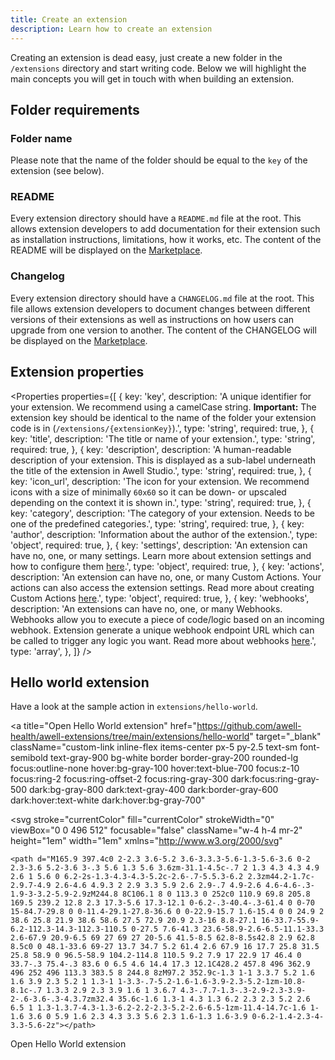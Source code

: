 ```yaml
---
title: Create an extension
description: Learn how to create an extension
---
```


Creating an extension is dead easy, just create a new folder in the `/extensions` directory and start writing code. Below we will highlight the main concepts you will get in touch with when building an extension.

## Folder requirements

### Folder name

Please note that the name of the folder should be equal to the `key` of the extension (see below).

### README

Every extension directory should have a `README.md` file at the root. This allows extension developers to add documentation for their extension such as installation instructions, limitations, how it works, etc. The content of the README will be displayed on the [Marketplace](/awell-extensions/marketplace).

### Changelog

Every extension directory should have a `CHANGELOG.md` file at the root. This file allows extension developers to document changes between different versions of their extensions as well as instructions on how users can upgrade from one version to another. The content of the CHANGELOG will be displayed on the [Marketplace](/awell-extensions/marketplace).

## Extension properties

<Properties
  properties={[
    {
      key: 'key',
      description:
        'A unique identifier for your extension. We recommend using a camelCase string. <strong>Important:</strong> The extension key should be identical to the name of the folder your extension code is in (`/extensions/{extensionKey}`).',
      type: 'string',
      required: true,
    },
    {
      key: 'title',
      description: 'The title or name of your extension.',
      type: 'string',
      required: true,
    },
    {
      key: 'description',
      description:
        'A human-readable description of your extension. This is displayed as a sub-label underneath the title of the extension in Awell Studio.',
      type: 'string',
      required: true,
    },
    {
      key: 'icon_url',
      description:
        'The icon for your extension. We recommend icons with a size of minimally `60x60` so it can be down- or upscaled depending on the context it is shown in.',
      type: 'string',
      required: true,
    },
    {
      key: 'category',
      description:
        'The category of your extension. Needs to be one of the predefined categories.',
      type: 'string',
      required: true,
    },
    {
      key: 'author',
      description: 'Information about the author of the extension.',
      type: 'object',
      required: true,
    },
    {
      key: 'settings',
      description:
        'An extension can have no, one, or many settings. Learn more about extension settings and how to configure them <a href="/awell-extensions/docs/getting-started/extension-settings">here</a>.',
      type: 'object',
      required: true,
    },
    {
      key: 'actions',
      description:
        'An extension can have no, one, or many Custom Actions. Your actions can also access the extension settings. Read more about creating Custom Actions <a href="/awell-extensions/docs/custom-actions/what-are-custom-actions">here</a>.',
      type: 'object',
      required: true,
    },
    {
      key: 'webhooks',
      description:
        'An extensions can have no, one, or many Webhooks. Webhooks allow you to execute a piece of code/logic based on an incoming webhook. Extension generate a unique webhook endpoint URL which can be called to trigger any logic you want. Read more about webhooks <a href="/awell-extensions/docs/webhooks/what-are-webhooks">here</a>.',
      type: 'array',
    },
  ]}
/>

## Hello world extension

Have a look at the sample action in `extensions/hello-world`.

<a
  title="Open Hello World extension"
  href="https://github.com/awell-health/awell-extensions/tree/main/extensions/hello-world"
  target="_blank"
  className="custom-link inline-flex items-center px-5 py-2.5 text-sm font-semibold text-gray-900 bg-white border border-gray-200 rounded-lg focus:outline-none hover:bg-gray-100 hover:text-blue-700 focus:z-10 focus:ring-2 focus:ring-offset-2 focus:ring-gray-300 dark:focus:ring-gray-500 dark:bg-gray-800 dark:text-gray-400 dark:border-gray-600 dark:hover:text-white dark:hover:bg-gray-700"
>
  <svg
    stroke="currentColor"
    fill="currentColor"
    strokeWidth="0"
    viewBox="0 0 496 512"
    focusable="false"
    className="w-4 h-4 mr-2"
    height="1em"
    width="1em"
    xmlns="http://www.w3.org/2000/svg"
  >
    <path d="M165.9 397.4c0 2-2.3 3.6-5.2 3.6-3.3.3-5.6-1.3-5.6-3.6 0-2 2.3-3.6 5.2-3.6 3-.3 5.6 1.3 5.6 3.6zm-31.1-4.5c-.7 2 1.3 4.3 4.3 4.9 2.6 1 5.6 0 6.2-2s-1.3-4.3-4.3-5.2c-2.6-.7-5.5.3-6.2 2.3zm44.2-1.7c-2.9.7-4.9 2.6-4.6 4.9.3 2 2.9 3.3 5.9 2.6 2.9-.7 4.9-2.6 4.6-4.6-.3-1.9-3-3.2-5.9-2.9zM244.8 8C106.1 8 0 113.3 0 252c0 110.9 69.8 205.8 169.5 239.2 12.8 2.3 17.3-5.6 17.3-12.1 0-6.2-.3-40.4-.3-61.4 0 0-70 15-84.7-29.8 0 0-11.4-29.1-27.8-36.6 0 0-22.9-15.7 1.6-15.4 0 0 24.9 2 38.6 25.8 21.9 38.6 58.6 27.5 72.9 20.9 2.3-16 8.8-27.1 16-33.7-55.9-6.2-112.3-14.3-112.3-110.5 0-27.5 7.6-41.3 23.6-58.9-2.6-6.5-11.1-33.3 2.6-67.9 20.9-6.5 69 27 69 27 20-5.6 41.5-8.5 62.8-8.5s42.8 2.9 62.8 8.5c0 0 48.1-33.6 69-27 13.7 34.7 5.2 61.4 2.6 67.9 16 17.7 25.8 31.5 25.8 58.9 0 96.5-58.9 104.2-114.8 110.5 9.2 7.9 17 22.9 17 46.4 0 33.7-.3 75.4-.3 83.6 0 6.5 4.6 14.4 17.3 12.1C428.2 457.8 496 362.9 496 252 496 113.3 383.5 8 244.8 8zM97.2 352.9c-1.3 1-1 3.3.7 5.2 1.6 1.6 3.9 2.3 5.2 1 1.3-1 1-3.3-.7-5.2-1.6-1.6-3.9-2.3-5.2-1zm-10.8-8.1c-.7 1.3.3 2.9 2.3 3.9 1.6 1 3.6.7 4.3-.7.7-1.3-.3-2.9-2.3-3.9-2-.6-3.6-.3-4.3.7zm32.4 35.6c-1.6 1.3-1 4.3 1.3 6.2 2.3 2.3 5.2 2.6 6.5 1 1.3-1.3.7-4.3-1.3-6.2-2.2-2.3-5.2-2.6-6.5-1zm-11.4-14.7c-1.6 1-1.6 3.6 0 5.9 1.6 2.3 4.3 3.3 5.6 2.3 1.6-1.3 1.6-3.9 0-6.2-1.4-2.3-4-3.3-5.6-2z"></path>
  </svg>
  <span>Open Hello World extension</span>
</a>
